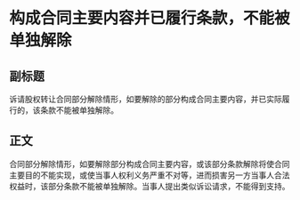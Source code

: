# 构成合同主要内容并已履行条款，不能被单独解除
## 副标题
诉请股权转让合同部分解除情形，如要解除的部分构成合同主要内容，并已实际履行的，该条款不能被单独解除。
## 正文
合同部分解除情形，如要解除部分构成合同主要内容，或该部分条款解除将使合同主要目的不能实现，或使当事人权利义务严重不对等，进而损害另一方当事人合法权益时，该部分条款不能被单独解除。当事人提出类似诉讼请求，不能得到支持。
